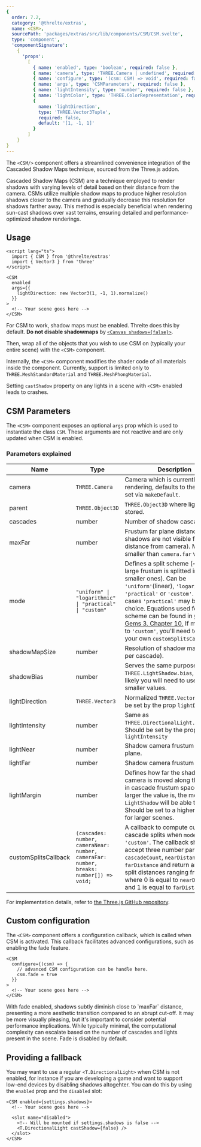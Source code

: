 ```yaml
---
{
  order: 7.2,
  category: '@threlte/extras',
  name: <CSM>,
  sourcePath: 'packages/extras/src/lib/components/CSM/CSM.svelte',
  type: 'component',
  'componentSignature':
    {
      'props':
        [
          { name: 'enabled', type: 'boolean', required: false },
          { name: 'camera', type: 'THREE.Camera | undefined', required: false },
          { name: 'configure', type: '(csm: CSM) => void', required: false },
          { name: 'args', type: 'CSMParameters', required: false },
          { name: 'lightIntensity', type: 'number', required: false },
          { name: 'lightColor', type: 'THREE.ColorRepresentation', required: false },
          {
            name: 'lightDirection',
            type: 'THREE.Vector3Tuple',
            required: false,
            default: '[1, -1, 1]'
          }
        ]
    }
}
---
```


The `<CSM/>` component offers a streamlined convenience integration of the Cascaded Shadow Maps technique, sourced from the Three.js addon.

<Example path="extras/csm" />

Cascaded Shadow Maps (CSM) are a technique employed to render shadows with varying levels of
detail based on their distance from the camera. CSMs utilize multiple shadow maps to produce
higher resolution shadows closer to the camera and gradually decrease this resolution for
shadows farther away. This method is especially beneficial when rendering sun-cast
shadows over vast terrains, ensuring detailed and performance-optimized shadow renderings.

## Usage

```svelte title="Scene.svelte"
<script lang="ts">
  import { CSM } from '@threlte/extras'
  import { Vector3 } from 'three'
</script>

<CSM
  enabled
  args={{
    lightDirection: new Vector3(1, -1, 1).normalize()
  }}
>
  <!-- Your scene goes here -->
</CSM>
```

For CSM to work, shadow maps must be enabled. Threlte does this by default. **Do not disable shadowmaps** by [`<Canvas shadows={false}>`](/docs/reference/core/canvas#component-signature).

Then, wrap all of the objects that you wish to use CSM on (typically your entire scene) with the `<CSM>` component.

Internally, the `<CSM>` component modifies the shader code of all materials inside the component.
Currently, support is limited only to `THREE.MeshStandardMaterial` and `THREE.MeshPhongMaterial`.

<Tip type="warning">Setting `castShadow` property on any lights in a scene with `<CSM>` enabled leads to crashes.</Tip>

## CSM Parameters

The `<CSM>` component exposes an optional `args` prop which is used to instantiate the class `CSM`. These arguments are not reactive and are only updated when CSM is enabled.

### Parameters explained

| Name                 | Type                                                                                   | Description                                                                                                                                                                                                                                                                                                                                                                                                                                   |
| -------------------- | -------------------------------------------------------------------------------------- | --------------------------------------------------------------------------------------------------------------------------------------------------------------------------------------------------------------------------------------------------------------------------------------------------------------------------------------------------------------------------------------------------------------------------------------------- |
| camera               | `THREE.Camera`                                                                         | Camera which is currently used for rendering, defaults to the camera set via `makeDefault`.                                                                                                                                                                                                                                                                                                                                                   |
| parent               | `THREE.Object3D`                                                                       | `THREE.Object3D` where lights will be stored.                                                                                                                                                                                                                                                                                                                                                                                                 |
| cascades             | number                                                                                 | Number of shadow cascades.                                                                                                                                                                                                                                                                                                                                                                                                                    |
| maxFar               | number                                                                                 | Frustum far plane distance (i.e. shadows are not visible farther this distance from camera). May be smaller than `camera.far` value.                                                                                                                                                                                                                                                                                                          |
| mode                 | `"uniform" \| "logarithmic" \| "practical" \| "custom"`                                | Defines a split scheme (~ how the large frustum is splitted into smaller ones). Can be `'uniform'`(linear), `'logarithmic'`, `'practical'` or `'custom'`. For most cases `'practical'` may be the best choice. Equations used for each scheme can be found in [GPU Gems 3. Chapter 10.](https://developer.nvidia.com/gpugems/GPUGems3/gpugems3_ch10.html) If mode is set to `'custom'`, you'll need to define your own `customSplitsCallback` |
| shadowMapSize        | number                                                                                 | Resolution of shadow maps (one per cascade).                                                                                                                                                                                                                                                                                                                                                                                                  |
| shadowBias           | number                                                                                 | Serves the same purpose as `THREE.LightShadow.bias`, but most likely you will need to use much smaller values.                                                                                                                                                                                                                                                                                                                                |
| lightDirection       | `THREE.Vector3`                                                                        | Normalized `THREE.Vector3`. Should be set by the prop `lightDirection`                                                                                                                                                                                                                                                                                                                                                                        |
| lightIntensity       | number                                                                                 | Same as `THREE.DirectionalLight.intensity`. Should be set by the prop `lightIntensity`                                                                                                                                                                                                                                                                                                                                                        |
| lightNear            | number                                                                                 | Shadow camera frustum near plane.                                                                                                                                                                                                                                                                                                                                                                                                             |
| lightFar             | number                                                                                 | Shadow camera frustum far plane.                                                                                                                                                                                                                                                                                                                                                                                                              |
| lightMargin          | number                                                                                 | Defines how far the shadow camera is moved along the z-axis in cascade frustum space. The larger the value is, the more space `LightShadow` will be able to cover. Should be set to a higher values for larger scenes.                                                                                                                                                                                                                        |
| customSplitsCallback | `(cascades: number, cameraNear: number, cameraFar: number, breaks: number[]) => void;` | A callback to compute custom cascade splits when `mode` is set to `'custom'`. The callback should accept three number parameters: `cascadeCount`, `nearDistance`, `farDistance` and return an array of split distances ranging from 0 to 1, where 0 is equal to `nearDistance` and 1 is equal to `farDistance`.                                                                                                                               |

For implementation details, refer to [the Three.js GitHub repository](https://github.com/mrdoob/three.js/blob/dev/examples/jsm/csm/CSM.js).

## Custom configuration

The `<CSM>` component offers a configuration callback, which is called when CSM is activated.
This callback facilitates advanced configurations, such as enabling the fade feature.

```svelte title="Scene.svelte"
<CSM
  configure={(csm) => {
    // advanced CSM configuration can be handle here.
    csm.fade = true
  }}
>
  <!-- Your scene goes here -->
</CSM>
```

<Tip type="tip">
  With fade enabled, shadows subtly diminish close to `maxFar` distance, presenting a more aesthetic
  transition compared to an abrupt cut-off. It may be more visually pleasing, but it's important to
  consider potential performance implications. While typically minimal, the computational complexity
  can escalate based on the number of cascades and lights present in the scene. Fade is disabled by
  default.
</Tip>

## Providing a fallback

You may want to use a regular `<T.DirectionalLight>` when CSM is not enabled,
for instance if you are developing a game and want to support low-end devices by
disabling shadows altogehter. You can do this by using the `enabled` prop and
the `disabled` slot:

```svelte title="Scene.svelte"
<CSM enabled={settings.shadows}>
  <!-- Your scene goes here -->

  <slot name="disabled">
    <!-- Will be mounted if settings.shadows is false -->
    <T.DirectionalLight castShadow={false} />
  </slot>
</CSM>
```
